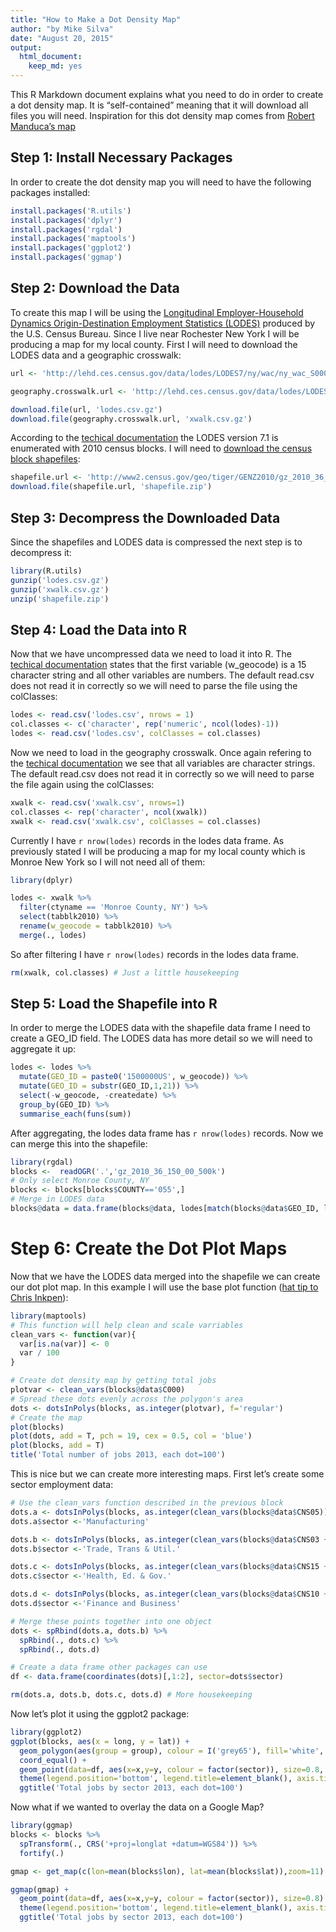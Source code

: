```yaml
---
title: "How to Make a Dot Density Map"
author: "by Mike Silva"
date: "August 20, 2015"
output: 
  html_document: 
    keep_md: yes
---
```


This R Markdown document explains what you need to do in order to create a dot density map.  It is "self-contained" meaning that it will download all files you will need.  Inspiration for this dot density map comes from [Robert Manduca's map](http://www.robertmanduca.com/projects/jobs.html)

## Step 1: Install Necessary Packages

In order to create the dot density map you will need to have the following packages installed:

```r
install.packages('R.utils')
install.packages('dplyr')
install.packages('rgdal')
install.packages('maptools')
install.packages('ggplot2')
install.packages('ggmap') 
```

## Step 2: Download the Data

To create this map I will be using the [Longitudinal Employer-Household Dynamics Origin-Destination Employment Statistics (LODES)](http://lehd.ces.census.gov/data/) produced by the U.S. Census Bureau.  Since I live near Rochester New York I will be producing a map for my local county.  First I will need to download the LODES data and a geographic crosswalk:

```r
url <- 'http://lehd.ces.census.gov/data/lodes/LODES7/ny/wac/ny_wac_S000_JT00_2013.csv.gz'

geography.crosswalk.url <- 'http://lehd.ces.census.gov/data/lodes/LODES7/ny/ny_xwalk.csv.gz'

download.file(url, 'lodes.csv.gz')
download.file(geography.crosswalk.url, 'xwalk.csv.gz')
```

According to the [techical documentation](http://lehd.ces.census.gov/data/lodes/LODES7/LODESTechDoc7.1.pdf) the LODES version 7.1 is enumerated with 2010 census blocks.  I will need to [download the census block shapefiles](https://www.census.gov/geo/maps-data/data/cbf/cbf_blkgrp.html):

```r
shapefile.url <- 'http://www2.census.gov/geo/tiger/GENZ2010/gz_2010_36_150_00_500k.zip'
download.file(shapefile.url, 'shapefile.zip')
```

## Step 3: Decompress the Downloaded Data

Since the shapefiles and LODES data is compressed the next step is to decompress it:

```r
library(R.utils)
gunzip('lodes.csv.gz')
gunzip('xwalk.csv.gz')
unzip('shapefile.zip')
```

## Step 4: Load the Data into R

Now that we have uncompressed data we need to load it into R.  The [techical documentation](http://lehd.ces.census.gov/data/lodes/LODES7/LODESTechDoc7.1.pdf) states that the first variable (w_geocode) is a 15 character string and all other variables are numbers.  The default read.csv does not read it in correctly so we will need to parse the file using the colClasses:

```r
lodes <- read.csv('lodes.csv', nrows = 1)
col.classes <- c('character', rep('numeric', ncol(lodes)-1))
lodes <- read.csv('lodes.csv', colClasses = col.classes)
```

Now we need to load in the geography crosswalk.  Once again refering to the [techical documentation](http://lehd.ces.census.gov/data/lodes/LODES7/LODESTechDoc7.1.pdf) we see that all variables are character strings.  The default read.csv does not read it in correctly so we will need to parse the file again using the colClasses:

```r
xwalk <- read.csv('xwalk.csv', nrows=1)
col.classes <- rep('character', ncol(xwalk))
xwalk <- read.csv('xwalk.csv', colClasses = col.classes)
```

Currently I have `r nrow(lodes)` records in the lodes data frame.  As previously stated I will be producing a map for my local county which is Monroe New York so I will not need all of them:

```r
library(dplyr)

lodes <- xwalk %>%
  filter(ctyname == 'Monroe County, NY') %>%
  select(tabblk2010) %>%
  rename(w_geocode = tabblk2010) %>%
  merge(., lodes)
```

So after filtering I have `r nrow(lodes)` records in the lodes data frame.

```r
rm(xwalk, col.classes) # Just a little housekeeping
```

## Step 5: Load the Shapefile into R

In order to merge the LODES data with the shapefile data frame I need to create a GEO_ID field.  The LODES data has more detail so we will need to aggregate it up:

```r
lodes <- lodes %>%
  mutate(GEO_ID = paste0('1500000US', w_geocode)) %>%
  mutate(GEO_ID = substr(GEO_ID,1,21)) %>%
  select(-w_geocode, -createdate) %>%
  group_by(GEO_ID) %>%
  summarise_each(funs(sum))
```

After aggregating, the lodes data frame has `r nrow(lodes)` records.  Now we can merge this into the shapefile:

```r
library(rgdal)
blocks <-  readOGR('.','gz_2010_36_150_00_500k')
# Only select Monroe County, NY
blocks <- blocks[blocks$COUNTY=='055',]
# Merge in LODES data
blocks@data = data.frame(blocks@data, lodes[match(blocks@data$GEO_ID, lodes$GEO_ID),])
```


# Step 6: Create the Dot Plot Maps

Now that we have the LODES data merged into the shapefile we can create our dot plot map.  In this example I will use the base plot function ([hat tip to Chris Inkpen](http://rstudio-pubs-static.s3.amazonaws.com/13730_f008288ab83c43ea978f222d0dfe8299.html)):

```r
library(maptools)
# This function will help clean and scale varriables
clean_vars <- function(var){
  var[is.na(var)] <- 0
  var / 100
}

# Create dot density map by getting total jobs
plotvar <- clean_vars(blocks@data$C000)
# Spread these dots evenly across the polygon's area
dots <- dotsInPolys(blocks, as.integer(plotvar), f='regular')
# Create the map
plot(blocks)
plot(dots, add = T, pch = 19, cex = 0.5, col = 'blue')
plot(blocks, add = T)
title('Total number of jobs 2013, each dot=100')
```

This is nice but we can create more interesting maps.  First let's create some sector employment data:

```r
# Use the clean_vars function described in the previous block
dots.a <- dotsInPolys(blocks, as.integer(clean_vars(blocks@data$CNS05)), f = 'regular')
dots.a$sector <-'Manufacturing'

dots.b <- dotsInPolys(blocks, as.integer(clean_vars(blocks@data$CNS03 + blocks@data$CNS06 + blocks@data$CNS07 + blocks@data$CNS08)), f = 'regular')
dots.b$sector <-'Trade, Trans & Util.'

dots.c <- dotsInPolys(blocks, as.integer(clean_vars(blocks@data$CNS15 + blocks@data$CNS16 + blocks@data$CNS20)), f = 'regular')
dots.c$sector <-'Health, Ed. & Gov.'

dots.d <- dotsInPolys(blocks, as.integer(clean_vars(blocks@data$CNS10 + blocks@data$CNS11 + blocks@data$CNS12 + blocks@data$CNS13 + blocks@data$CNS14)))
dots.d$sector <-'Finance and Business'

# Merge these points together into one object
dots <- spRbind(dots.a, dots.b) %>%
  spRbind(., dots.c) %>%
  spRbind(., dots.d)

# Create a data frame other packages can use
df <- data.frame(coordinates(dots)[,1:2], sector=dots$sector)
```


```r
rm(dots.a, dots.b, dots.c, dots.d) # More housekeeping
```

Now let's plot it using the ggplot2 package:

```r
library(ggplot2)
ggplot(blocks, aes(x = long, y = lat)) + 
  geom_polygon(aes(group = group), colour = I('grey65'), fill='white', size=0.2) + 
  coord_equal() +  
  geom_point(data=df, aes(x=x,y=y, colour = factor(sector)), size=0.8, alpha=0.5) + 
  theme(legend.position='bottom', legend.title=element_blank(), axis.ticks=element_blank(), axis.text=element_blank(), axis.title=element_blank()) +
  ggtitle('Total jobs by sector 2013, each dot=100')
```

Now what if we wanted to overlay the data on a Google Map?

```r
library(ggmap)
blocks <- blocks %>%
  spTransform(., CRS('+proj=longlat +datum=WGS84')) %>%
  fortify(.)

gmap <- get_map(c(lon=mean(blocks$lon), lat=mean(blocks$lat)),zoom=11)

ggmap(gmap) + 
  geom_point(data=df, aes(x=x,y=y, colour = factor(sector)), size=0.8) + 
  theme(legend.position='bottom', legend.title=element_blank(), axis.ticks=element_blank(), axis.text=element_blank(), axis.title=element_blank()) +
  ggtitle('Total jobs by sector 2013, each dot=100')
```